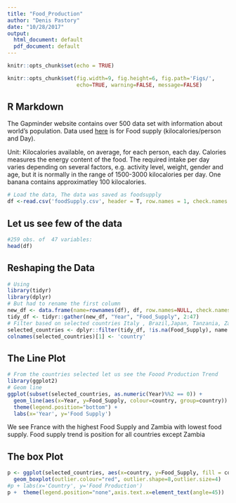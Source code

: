 ```yaml
---
title: "Food_Production"
author: "Denis Pastory"
date: "10/28/2017"
output:
  html_document: default
  pdf_document: default
---
```


```r
knitr::opts_chunk$set(echo = TRUE)
```

```r
knitr::opts_chunk$set(fig.width=9, fig.height=6, fig.path='Figs/',
                      echo=TRUE, warning=FALSE, message=FALSE)
```
## R Markdown

The Gapminder website contains over 500 data set with information about world's population.
Data used [here](https://docs.google.com/spreadsheets/d/14G6CjF6NblTGf6kkQclpXp3XZ3D4Nkw1I92DB4fOjXo/pub#) is for Food supply (kilocalories/person and Day). 

Unit:
Kilocalories available, on average, for each person, each day. 
 Calories measures the energy content of the food. The required intake per day varies depending on several factors, e.g. activity level, weight, gender and age, but it is normally in the range of 1500-3000 kilocalories per day. One banana contains approximatley 100 kilocalories.
  
```r
# Load the data, The data was saved as foodsupply
df <-read.csv('foodSupply.csv', header = T, row.names = 1, check.names = F)
```
## Let us see few of the data
```r
#259 obs. of  47 variables:
head(df)
```
## Reshaping the Data
 
```r
# Using
library(tidyr)
library(dplyr)
# But had to rename the first column
new_df <- data.frame(name=rownames(df), df, row.names=NULL, check.names = FALSE )
tidy_df <- tidyr::gather(new_df, "Year", "Food_Supply", 2:47)
# Filter based on selected countries Italy , Brazil,Japan, Tanzania, Zambia,
selected_countries <- dplyr::filter(tidy_df, !is.na(Food_Supply), name %in% c('France', 'Brazil','China', 'Zambia'))
colnames(selected_countries)[1] <- 'country'
```

## The Line Plot

```r
# From the countries selected let us see the Foood Production Trend
library(ggplot2)
# Geom line 
ggplot(subset(selected_countries, as.numeric(Year)%%2 == 0)) +
  geom_line(aes(x=Year, y=Food_Supply, colour=country, group=country)) +
  theme(legend.position="bottom") +
  labs(x='Year', y='Food Supply')
```
We see France with the highest Food Supply and Zambia with lowest food supply.
Food supply trend is position for all countries except Zambia

## The box Plot 
 
```r
p <- ggplot(selected_countries, aes(x=country, y=Food_Supply, fill = country)) + 
  geom_boxplot(outlier.colour="red", outlier.shape=8,outlier.size=4) 
#p + labs(x='Country', y='Food Production')
p +  theme(legend.position="none",axis.text.x=element_text(angle=45))
```


